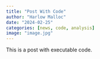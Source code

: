 ```yaml
---
title: "Post With Code"
author: "Harlow Malloc"
date: "2024-02-25"
categories: [news, code, analysis]
image: "image.jpg"
---
```


This is a post with executable code.
